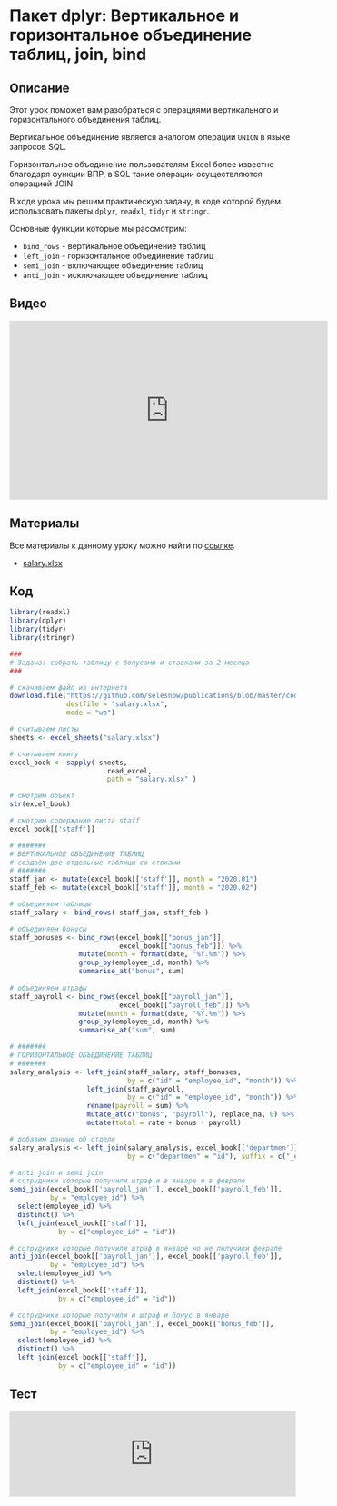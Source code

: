 # Пакет dplyr: Вертикальное и горизонтальное объединение таблиц, join, bind
## Описание
Этот урок поможет вам разобраться с операциями вертикального и горизонтального объединения таблиц. 

Вертикальное объединение является аналогом операции `UNION` в языке запросов SQL. 

Горизонтальное объединение пользователям Excel более известно благодаря функции ВПР, в SQL такие операции осуществляются операцией JOIN.

В ходе урока мы решим практическую задачу, в ходе которой будем использовать пакеты `dplyr`, `readxl`, `tidyr` и `stringr`.

Основные функции которые мы рассмотрим:

+ `bind_rows` - вертикальное объединение таблиц
+ `left_join` - горизонтальное объединение таблиц
+ `semi_join` - включающее объединение таблиц
+ `anti_join` - исключающее объединение таблиц

## Видео
<iframe width="560" height="315" src="https://www.youtube.com/embed/oCU30z-_qUQ?enablejsapi=1" title="YouTube video player" frameborder="0" allow="accelerometer; autoplay; clipboard-write; encrypted-media; gyroscope; picture-in-picture" allowfullscreen></iframe>

## Материалы
Все материалы к данному уроку можно найти по [ссылке](https://github.com/selesnow/r4excel_users/tree/master/lesson_7).

+ [salary.xlsx](https://github.com/selesnow/r4excel_users/raw/52ce5604b653ee0490c299907b7184992d5a5107/lesson_7/salary.xlsx)

## Код
```r
library(readxl)
library(dplyr)
library(tidyr)
library(stringr)

###
# Задача: собрать таблицу с бонусами и ставками за 2 месяца
###

# скачиваем файл из интернета
download.file("https://github.com/selesnow/publications/blob/master/code_example/from_excel_to_r/lesson_7/salary.xlsx?raw=true", 
              destfile = "salary.xlsx", 
              mode = "wb")

# считываем листы
sheets <- excel_sheets("salary.xlsx")

# считываем книгу
excel_book <- sapply( sheets, 
                        read_excel, 
                        path = "salary.xlsx" )

# смотрим объект
str(excel_book)

# смотрим содержание листа staff
excel_book[['staff']]

# #######
# ВЕРТИКАЛЬНОЕ ОБЪЕДИНЕНИЕ ТАБЛИЦ
# создаём две отдельные таблицы со ствками
# #######
staff_jan <- mutate(excel_book[['staff']], month = "2020.01") 
staff_feb <- mutate(excel_book[['staff']], month = "2020.02")

# объединяем таблицы
staff_salary <- bind_rows( staff_jan, staff_feb )

# объединяем бонусы
staff_bonuses <- bind_rows(excel_book[["bonus_jan"]], 
                           excel_book[["bonus_feb"]]) %>%
                 mutate(month = format(date, "%Y.%m")) %>%
                 group_by(employee_id, month) %>%
                 summarise_at("bonus", sum)
                
# объединяем штрафы
staff_payroll <- bind_rows(excel_book[["payroll_jan"]], 
                           excel_book[["payroll_feb"]]) %>%
                 mutate(month = format(date, "%Y.%m")) %>%
                 group_by(employee_id, month) %>%
                 summarise_at("sum", sum)

# #######
# ГОРИЗОНТАЛЬНОЕ ОБЪЕДИНЕНИЕ ТАБЛИЦ
# #######
salary_analysis <- left_join(staff_salary, staff_bonuses, 
                             by = c("id" = "employee_id", "month")) %>%
                   left_join(staff_payroll,
                             by = c("id" = "employee_id", "month")) %>%
                   rename(payroll = sum) %>%
                   mutate_at(c("bonus", "payroll"), replace_na, 0) %>%
                   mutate(total = rate + bonus - payroll)

# добавим данные об отделе
salary_analysis <- left_join(salary_analysis, excel_book[['departmen']],
                             by = c("departmen" = "id"), suffix = c("_emploee", "_dep"))

# anti join и semi join
# сотрудники которые получили штраф и в январе и в феврале
semi_join(excel_book[['payroll_jan']], excel_book[['payroll_feb']], 
          by = "employee_id") %>%
  select(employee_id) %>%
  distinct() %>%
  left_join(excel_book[['staff']], 
            by = c("employee_id" = "id"))

# сотрудники которые получили штраф в январе но не получили феврале
anti_join(excel_book[['payroll_jan']], excel_book[['payroll_feb']], 
          by = "employee_id") %>%
  select(employee_id) %>%
  distinct() %>%
  left_join(excel_book[['staff']], 
            by = c("employee_id" = "id"))

# сотрудники которые получили и штраф и бонус в январе
semi_join(excel_book[['payroll_jan']], excel_book[['bonus_feb']], 
          by = "employee_id") %>%
  select(employee_id) %>%
  distinct() %>%
  left_join(excel_book[['staff']], 
            by = c("employee_id" = "id"))
```

## Тест
<iframe id="otpwgt-wt101862" src="https://onlinetestpad.com/hqofzuqfaczvc" frameborder="0" style="width:100%;" onload="var f = document.getElementById('otpwgt-wt101862'); var h = 0; var listener = function (event) { if (event.origin.indexOf('onlinetestpad') == -1) { return; }; h = parseInt(event.data); if (!isNaN(h)) f.style.height = h + 'px'; }; function addEvent(elem, evnt, func) { if (elem.addEventListener) { elem.addEventListener(evnt, func, false); } else if (elem.attachEvent) { elem.attachEvent('on' + evnt, func); } else { elem['on' + evnt] = func; } }; addEvent(window, 'message', listener);" scrolling="no" ></iframe>
